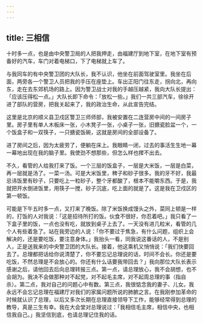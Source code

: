 ```yaml
---
---
---
```

title: 三相信
---




十时多一点，也是由中央警卫局的人把我押走，由福建厅到地下室，在地下室有预备好的汽车，车门对着电梯口，下了电梯就上车了。

与我同车的有中央警卫团的大队长，我不认识，他坐在前面驾驶室里。我坐在后面，两旁各一个警卫人员把我的手压在座垫上。车出正阳门往东走，拐向北，再向东，走在去东郊机场的路上。因为警卫战士对我的手越压越紧，我向大队长提出：「应该压得松一点。」大队长即下命令：「放松一些。」我们一共三部汽车，徐徐开进了部队的营房，把我关起来了，我的政治生命，从此宣告完结。

这里是北京的顺义县卫戍区警卫三师师部，我被安置在二连营房中间的一间房子里。房子里有单人木板床一张，小木凳子一张，小桌子一张，旧搪瓷脸盆一个，一个饭盒子和一双筷子，一只搪瓷饭碗，这就是房间的全部设备了。

进了房间之后，因为太疲劳了，便躺在床上。我眼睛一闭，过去的事活生生地一幕一幕地出现在我的脑子里。我使劲不想那些，但怎么样也撵不出去。

不久，看管的人给我打来了饭。一个三层的饭盒子，一层是大米饭，一层是白菜，再一层就是汤了。一菜一汤。可是大米饭里，稗子和砂子很多。我的牙不好，我最忌讳饭里有砂子，只要吃上一粒砂子，整个牙都酸了，根本不能嚼东西。于是，我就把开水倒进饭里，用筷子一搅，砂子沉底，吃上面的就是了。这是我在卫戍区的第一顿饭。

可能是下午五时多一点，又打来了晚饭。除了米饭换成馒头之外，菜同上顿是一样的，打饭的人对我说：「这是招待所打的饭。伙食不很好，你忍着吧。」我只看了一下盒子里的饭，一点也没有吃，就放到桌子上去了。一天没有进几粒米，看管的几个人有些着急了。站在我旁边的人说：「你不要过于焦急，有什么问题，组织上会解决的，还是要吃饭，要注意身体。」我抬头一看，同我说这番话的人，不是别人，正是送我来的中央警卫团的大队长。接着，他这乘机又悄悄说：「我们快要回去了。总理都把话给你说清楚了，你不要忘记总理说的话，时间不会长。你还是要吃饭，不然总理是不会放心的。你还有什么话要我带回去？」我向那位大队长表示感谢之后，请他回去后向总理转报三点。第一点，请总理放心，我不会胡想，也不会胡为。我决不会做那种对不起党，对不起毛主席，对不起周总理的事（指自杀）。第二点，我对自己的问题心中有数。第三点，我很惦念我的妻子、儿女。我永远不会忘记总理在福建厅对我们的家属问题所说的肺腑之言。在我刚参加革命的时候就认识了总理，以后又多次长期在总理直接领导下工作，能够经常得到总理的教导，真是三生有幸。我在大会堂对总理说过：「我相信毛主席，相信中央，也相信我自己。」我坚信到底，也请总理记住我的话。